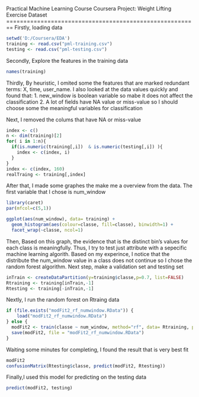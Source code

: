 Practical Machine Learning Course
Coursera
Project: Weight Lifting Exercise Dataset
========================================================
Firstly, loading data
```r
setwd('D:/Coursera/EDA')
training <- read.csv("pml-training.csv")
testing <- read.csv("pml-testing.csv")
```
Secondly, Explore the features in the training data
```r
names(training)
```
Thirdly, By heuristic, I omited some the features that are marked redundant terms: X, time, user_name. I also looked at the data values quickly and found that:
  1. new_window is boolean variable so mabe it does not affect the classification
  2. A lot of fields have NA value or miss-value so I should choose some the meaningful variables for classification
  
Next, I removed the colums that have NA or miss-value
```r
index <- c()
n <- dim(training)[2]
for( i in 1:n){
  if(is.numeric(training[,i])  & is.numeric(testing[,i]) ){
    index <- c(index, i)
  }
}
index <- c(index, 160)
realTraing <- training[,index]

```
After that, I made some graphes the make me a overview from the data. The first variable that I chose is num_window
```r
library(caret)
par(mfcol=c(5,1))

ggplot(aes(num_window), data= training) +
  geom_histogram(aes(colour=classe, fill=classe), binwidth=1) +
  facet_wrap(~classe, ncol=1)
```

Then, Based on this graph, the evidence that is the distinct bin's values for each class is meaningfully. Thus, I try to test just attribute with a sepecific machine learning algorith. Based on my experince, I notice that the distribute the num_window value in a class does not continue so I chose the random forest algorithm.
Next step, make a validation set and testing set
```r
inTrain <- createDataPartition(y=training$classe,p=0.7, list=FALSE)
Rtraining <- training[inTrain,-1]
Rtesting <- training[-inTrain,-1]

```
Nextly, I run the random forest on Rtraing data
```r
if (file.exists("modFit2_rf_numwindow.RData")) {
    load("modFit2_rf_numwindow.RData")
} else {
  modFit2 <- train(classe ~ num_window, method="rf", data= Rtraining, prox=TRUE)
  save(modFit2, file = "modFit2_rf_numwindow.RData")
}
```
Waiting some minutes for completing, I found the result that is very best fit
```r
modFit2
confusionMatrix(Rtesting$classe, predict(modFit2, Rtesting))
```
Finally,I used this model for predicting on the testing data
```r
predict(modFit2, testing)
```



